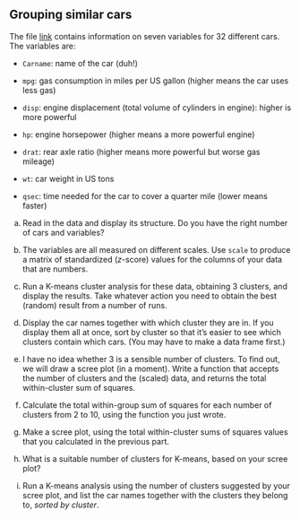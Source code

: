 ##  Grouping similar cars


 The file
[link](https://raw.githubusercontent.com/nxskok/datafiles/master/car-cluster.csv) contains
information on seven variables 
for 32 different cars. The variables are:



* `Carname`: name of the car (duh!)

* `mpg`: gas consumption in miles per US gallon (higher means the car uses less gas)

* `disp`: engine displacement (total volume of cylinders in engine): higher is more powerful

* `hp`: engine horsepower (higher means a more powerful engine)

* `drat`: rear axle ratio (higher means more powerful but worse gas mileage)

* `wt`: car weight in US tons

* `qsec`: time needed for the car to cover a quarter mile (lower means faster)




(a) Read in the data and display its structure. Do you have the
right number of cars and variables?


(b) The variables are all measured on different scales. Use
`scale` to produce a matrix of standardized ($z$-score) values
for the columns of your data that are numbers.




(c) Run a K-means cluster analysis for these data, obtaining 3
clusters, and display the results. Take whatever action you need to
obtain the best (random) result from a number of runs.




(d) Display the car names together with which cluster they are
in. If you display them all at once, sort by cluster so that it's
easier to see which clusters contain which cars. (You may have to make
a data frame first.)




(e) I have no idea whether 3 is a sensible number of clusters. To
find out, we will draw a scree plot (in a moment). Write a function
that accepts the number of clusters and the (scaled) data,
and returns the total within-cluster sum of squares.




(f) Calculate the total within-group sum of squares for each
number of clusters from 2 to 10, using the function you just wrote.




(g) Make a scree plot, using the total within-cluster sums of
squares values that you calculated in the previous part. 




(h) What is a suitable number of clusters for K-means, based on
your scree plot?




(i) Run a K-means analysis using the number of clusters suggested
by your scree plot, and list the car names together with the clusters
they belong to, *sorted by cluster*.




